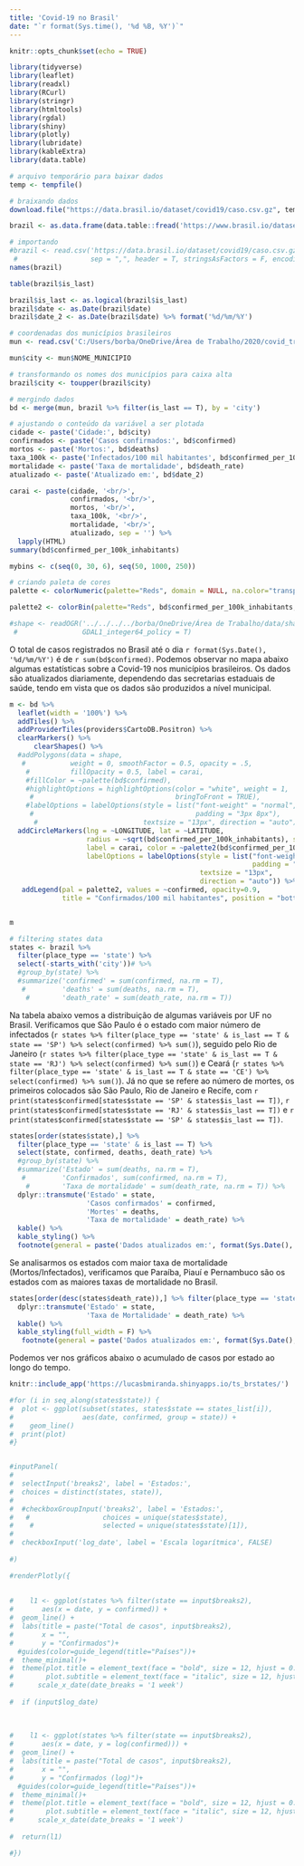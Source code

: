 ```yaml
---
title: 'Covid-19 no Brasil'
date: "`r format(Sys.time(), '%d %B, %Y')`"
---
```


<style>
.html-widget {
    margin: auto;
}
</style>

```r
knitr::opts_chunk$set(echo = TRUE)
```

```r
library(tidyverse)
library(leaflet)
library(readxl)
library(RCurl)
library(stringr)
library(htmltools)
library(rgdal)
library(shiny)
library(plotly)
library(lubridate)
library(kableExtra)
library(data.table)
```


```r
# arquivo temporário para baixar dados
temp <- tempfile()

# braixando dados
download.file("https://data.brasil.io/dataset/covid19/caso.csv.gz", temp)

brazil <- as.data.frame(data.table::fread('https://www.brasil.io/dataset/covid19/caso?format=csv'))

# importando
#brazil <- read.csv('https://data.brasil.io/dataset/covid19/caso.csv.gz',
 #                  sep = ",", header = T, stringsAsFactors = F, encoding = 'UTF-8')
names(brazil)

table(brazil$is_last)

brazil$is_last <- as.logical(brazil$is_last)
brazil$date <- as.Date(brazil$date)
brazil$date_2 <- as.Date(brazil$date) %>% format('%d/%m/%Y')

```


```r
# coordenadas dos municípios brasileiros
mun <- read.csv('C:/Users/borba/OneDrive/Área de Trabalho/2020/covid_tracking/data/mun_coord.csv', encoding = 'UTF-8')

mun$city <- mun$NOME_MUNICIPIO

# transformando os nomes dos municípios para caixa alta
brazil$city <- toupper(brazil$city)

# mergindo dados
bd <- merge(mun, brazil %>% filter(is_last == T), by = 'city')

# ajustando o conteúdo da variável a ser plotada
cidade <- paste('Cidade:', bd$city)
confirmados <- paste('Casos confirmados:', bd$confirmed)
mortos <- paste('Mortos:', bd$deaths)
taxa_100k <- paste('Infectados/100 mil habitantes', bd$confirmed_per_100k_inhabitants)
mortalidade <- paste('Taxa de mortalidade', bd$death_rate)
atualizado <- paste('Atualizado em:', bd$date_2)

carai <- paste(cidade, '<br/>',
               confirmados, '<br/>',
               mortos, '<br/>',
               taxa_100k, '<br/>',
               mortalidade, '<br/>', 
               atualizado, sep = '') %>%
  lapply(HTML)
summary(bd$confirmed_per_100k_inhabitants)

mybins <- c(seq(0, 30, 6), seq(50, 1000, 250))

# criando paleta de cores
palette <- colorNumeric(palette="Reds", domain = NULL, na.color="transparent")

palette2 <- colorBin(palette="Reds", bd$confirmed_per_100k_inhabitants,  mybins, pretty = F)

#shape <- readOGR('../../../../borba/OneDrive/Área de Trabalho/data/shapefiles/br/BRMUE250GC_SIR.shp',
 #                GDAL1_integer64_policy = T)
```

O total de casos registrados no Brasil até o dia `r format(Sys.Date(), '%d/%m/%Y')` é de `r sum(bd$confirmed)`. Podemos observar no mapa abaixo algumas estatísticas sobre a Covid-19 nos municípios brasileiros. Os dados são atualizados diariamente, dependendo das secretarias estaduais de saúde, tendo em vista que os dados são produzidos a nível municipal. 

```r

m <- bd %>%
  leaflet(width = '100%') %>% 
  addTiles() %>%
  addProviderTiles(providers$CartoDB.Positron) %>%
  clearMarkers() %>%
      clearShapes() %>%
  #addPolygons(data = shape,
   #           weight = 0, smoothFactor = 0.5, opacity = .5, 
    #          fillOpacity = 0.5, label = carai,
    #fillColor = ~palette(bd$confirmed),
    #highlightOptions = highlightOptions(color = "white", weight = 1, 
     #                                   bringToFront = TRUE),
    #labelOptions = labelOptions(style = list("font-weight" = "normal", 
     #                                        padding = "3px 8px"), 
      #                          textsize = "13px", direction = "auto")) 
  addCircleMarkers(lng = ~LONGITUDE, lat = ~LATITUDE,
                   radius = ~sqrt(bd$confirmed_per_100k_inhabitants), stroke = FALSE, fillOpacity = 0.5,
                   label = carai, color = ~palette2(bd$confirmed_per_100k_inhabitants),
                   labelOptions = labelOptions(style = list("font-weight" = "normal", 
                                                            padding = "3px 8px"), 
                                               textsize = "13px", 
                                               direction = "auto")) %>%
   addLegend(pal = palette2, values = ~confirmed, opacity=0.9, 
             title = "Confirmados/100 mil habitantes", position = "bottomright" )


m

```

```r

# filtering states data
states <- brazil %>% 
  filter(place_type == 'state') %>%
  select(-starts_with('city'))# %>%
  #group_by(state) %>%
  #summarize('confirmed' = sum(confirmed, na.rm = T),
   #         'deaths' = sum(deaths, na.rm = T),
    #        'death_rate' = sum(death_rate, na.rm = T))

```


Na tabela abaixo vemos a distribuição de algumas variáveis por UF no Brasil. Verificamos que São Paulo é o estado com maior número de infectados (`r states %>% filter(place_type == 'state' & is_last == T & state == 'SP') %>% select(confirmed) %>% sum()`), seguido pelo Rio de Janeiro (`r states %>% filter(place_type == 'state' & is_last == T & state == 'RJ') %>% select(confirmed) %>% sum()`) e Ceará (`r states %>% filter(place_type == 'state' & is_last == T & state == 'CE') %>% select(confirmed) %>% sum()`). Já no que se refere ao número de mortes, os primeiros colocados são São Paulo, Rio de Janeiro e Recife, com `r print(states$confirmed[states$state == 'SP' & states$is_last == T])`, `r print(states$confirmed[states$state == 'RJ' & states$is_last == T])` e `r print(states$confirmed[states$state == 'SP' & states$is_last == T])`. 

```r
states[order(states$state),] %>%
  filter(place_type == 'state' & is_last == T) %>%
  select(state, confirmed, deaths, death_rate) %>%
  #group_by(state) %>%
  #summarize('Estado' = sum(deaths, na.rm = T),
   #         'Confirmados', sum(confirmed, na.rm = T),
    #        'Taxa de mortalidade' = sum(death_rate, na.rm = T)) %>%
  dplyr::transmute('Estado' = state,
                   'Casos confirmados' = confirmed,
                   'Mortes' = deaths,
                   'Taxa de mortalidade' = death_rate) %>%
  kable() %>%
  kable_styling() %>%
  footnote(general = paste('Dados atualizados em:', format(Sys.Date(), '%d/%m/%Y'), 'às', str_sub(Sys.time(), -9)))
```

Se analisarmos os estados com maior taxa de mortalidade (Mortos/Infectados), verificamos que Paraíba, Piauí e Pernambuco são os estados com as maiores taxas de mortalidade no Brasil.

```r
states[order(desc(states$death_rate)),] %>% filter(place_type == 'state' & is_last == T) %>% dplyr::select(state, death_rate) %>% head(3) %>%
  dplyr::transmute('Estado' = state,
                   'Taxa de Mortalidade' = death_rate) %>%
  kable() %>%
  kable_styling(full_width = F) %>%
   footnote(general = paste('Dados atualizados em:', format(Sys.Date(), '%d/%m/%Y'), 'às', str_sub(Sys.time(), -9)))
```


Podemos ver nos gráficos abaixo o acumulado de casos por estado ao longo do tempo. 

```r
knitr::include_app('https://lucasbmiranda.shinyapps.io/ts_brstates/')

#for (i in seq_along(states$state)) {
#  plot <- ggplot(subset(states, states$state == states_list[i]),
#                 aes(date, confirmed, group = state)) +
#    geom_line()
#  print(plot)
#}


#inputPanel(
#
#  selectInput('breaks2', label = 'Estados:',
#  choices = distinct(states, state)),
#  
#  #checkboxGroupInput('breaks2', label = 'Estados:', 
#   #                  choices = unique(states$state), 
#    #                 selected = unique(states$state)[1]),
#  
#  checkboxInput('log_date', label = 'Escala logarítmica', FALSE)
  
#)

#renderPlotly({
 
   
#    l1 <- ggplot(states %>% filter(state == input$breaks2), 
#       aes(x = date, y = confirmed)) +
#  geom_line() +
#  labs(title = paste("Total de casos", input$breaks2),
#       x = "", 
#       y = "Confirmados")+
  #guides(color=guide_legend(title="Países"))+
#  theme_minimal()+
#  theme(plot.title = element_text(face = "bold", size = 12, hjust = 0.5),
#        plot.subtitle = element_text(face = "italic", size = 12, hjust = 0.5)) +
#      scale_x_date(date_breaks = '1 week')
  
#  if (input$log_date)
    
     
   
#    l1 <- ggplot(states %>% filter(state == input$breaks2), 
#       aes(x = date, y = log(confirmed))) +
#  geom_line() +
#  labs(title = paste("Total de casos", input$breaks2),
#       x = "", 
#       y = "Confirmados (log)")+
  #guides(color=guide_legend(title="Países"))+
#  theme_minimal()+
#  theme(plot.title = element_text(face = "bold", size = 12, hjust = 0.5),
#        plot.subtitle = element_text(face = "italic", size = 12, hjust = 0.5)) +
#      scale_x_date(date_breaks = '1 week')
  
#  return(l1)

#})
```




